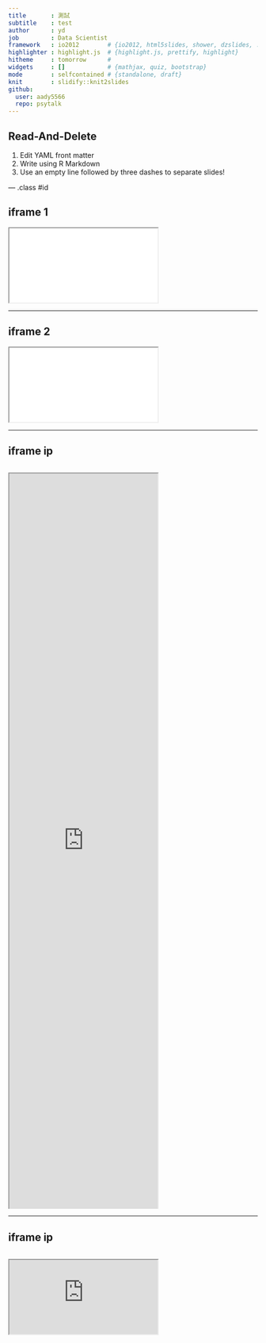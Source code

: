```yaml
---
title       : 測試
subtitle    : test
author      : yd
job         : Data Scientist
framework   : io2012        # {io2012, html5slides, shower, dzslides, ...}
highlighter : highlight.js  # {highlight.js, prettify, highlight}
hitheme     : tomorrow      # 
widgets     : []            # {mathjax, quiz, bootstrap}
mode        : selfcontained # {standalone, draft}
knit        : slidify::knit2slides
github: 
  user: aady5566
  repo: psytalk
---
```


## Read-And-Delete

1. Edit YAML front matter
2. Write using R Markdown
3. Use an empty line followed by three dashes to separate slides!

--- .class #id 

## iframe 1
<div class="iframe-rwd">
  <iframe src="./html/bar.html"></iframe>    
</div>

---

## iframe 2
<div class="iframe-rwd">
  <iframe src="./html/barline.html"></iframe>    
</div>

---

## iframe ip
<div style="height:1500px;overflow:scroll">
  <iframe src="http://aady5566.github.io/" height=1500px></iframe>  
</div>

---

## iframe ip
<div style="overflow:scroll" class="iframe-rwd">
  <iframe src="http://aady5566.github.io/timeline/"></iframe>  
</div>




